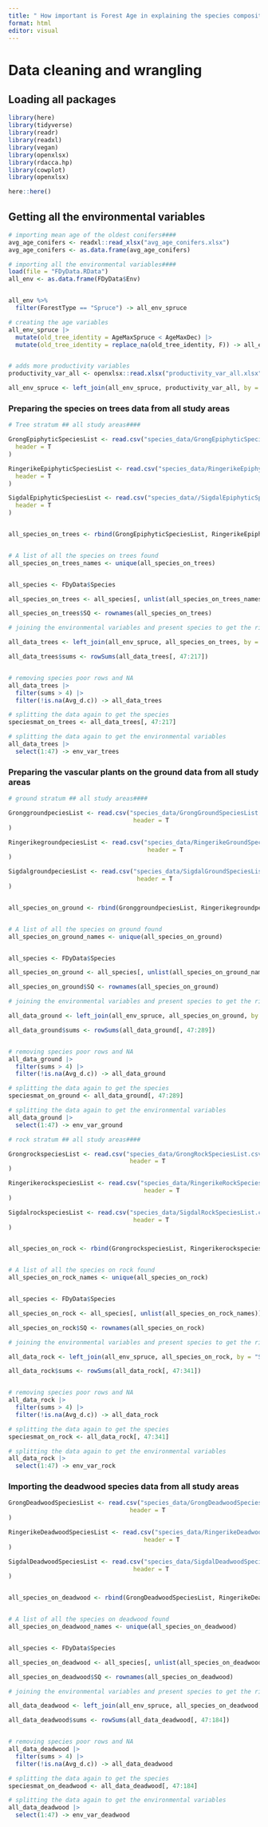 ```yaml
---
title: " How important is Forest Age in explaining the species composition of Near-natural Spruce Forests? Data cleaning and wrangling"
format: html
editor: visual
---
```


# Data cleaning and wrangling

## Loading all packages

```r

library(here)
library(tidyverse)
library(readr)
library(readxl)
library(vegan)
library(openxlsx)
library(rdacca.hp)
library(cowplot)
library(openxlsx)

here::here()
```

## Getting all the environmental variables

```r
# importing mean age of the oldest conifers####
avg_age_conifers <- readxl::read_xlsx("avg_age_conifers.xlsx")
avg_age_conifers <- as.data.frame(avg_age_conifers)

# importing all the environmental variables####
load(file = "FDyData.RData")
all_env <- as.data.frame(FDyData$Env)


all_env %>%
  filter(ForestType == "Spruce") -> all_env_spruce

# creating the age variables
all_env_spruce |>
  mutate(old_tree_identity = AgeMaxSpruce < AgeMaxDec) |>
  mutate(old_tree_identity = replace_na(old_tree_identity, F)) -> all_env_spruce


# adds more productivity variables
productivity_var_all <- openxlsx::read.xlsx("productivity_var_all.xlsx")

all_env_spruce <- left_join(all_env_spruce, productivity_var_all, by = c("RNr", "Site"))


```

### 

### Preparing the species on trees data from all study areas

```r
# Tree stratum ## all study areas####

GrongEpiphyticSpeciesList <- read.csv("species_data/GrongEpiphyticSpeciesList.csv",
  header = T
)

RingerikeEpiphyticSpeciesList <- read.csv("species_data/RingerikeEpiphyticSpeciesList.csv",
  header = T
)

SigdalEpiphyticSpeciesList <- read.csv("species_data//SigdalEpiphyticSpeciesList.csv",
  header = T
)


all_species_on_trees <- rbind(GrongEpiphyticSpeciesList, RingerikeEpiphyticSpeciesList, SigdalEpiphyticSpeciesList)


# A list of all the species on trees found
all_species_on_trees_names <- unique(all_species_on_trees)


all_species <- FDyData$Species

all_species_on_trees <- all_species[, unlist(all_species_on_trees_names)]

all_species_on_trees$SQ <- rownames(all_species_on_trees)

# joining the environmental variables and present species to get the right rows

all_data_trees <- left_join(all_env_spruce, all_species_on_trees, by = "SQ")

all_data_trees$sums <- rowSums(all_data_trees[, 47:217])


# removing species poor rows and NA
all_data_trees |>
  filter(sums > 4) |>
  filter(!is.na(Avg_d.c)) -> all_data_trees

# splitting the data again to get the species
speciesmat_on_trees <- all_data_trees[, 47:217]

# splitting the data again to get the environmental variables
all_data_trees |>
  select(1:47) -> env_var_trees

```

### Preparing the vascular plants on the ground data from all study areas

```r

# ground stratum ## all study areas####

GronggroundpeciesList <- read.csv("species_data/GrongGroundSpeciesList.csv",
                                   header = T
)

RingerikegroundpeciesList <- read.csv("species_data/RingerikeGroundSpeciesList.csv",
                                       header = T
)

SigdalgroundpeciesList <- read.csv("species_data/SigdalGroundSpeciesList.csv",
                                    header = T
)


all_species_on_ground <- rbind(GronggroundpeciesList, RingerikegroundpeciesList, SigdalgroundpeciesList)


# A list of all the species on ground found
all_species_on_ground_names <- unique(all_species_on_ground)


all_species <- FDyData$Species

all_species_on_ground <- all_species[, unlist(all_species_on_ground_names)]

all_species_on_ground$SQ <- rownames(all_species_on_ground)

# joining the environmental variables and present species to get the right rows

all_data_ground <- left_join(all_env_spruce, all_species_on_ground, by = "SQ")

all_data_ground$sums <- rowSums(all_data_ground[, 47:289])


# removing species poor rows and NA
all_data_ground |>
  filter(sums > 4) |>
  filter(!is.na(Avg_d.c)) -> all_data_ground

# splitting the data again to get the species
speciesmat_on_ground <- all_data_ground[, 47:289]

# splitting the data again to get the environmental variables
all_data_ground |>
  select(1:47) -> env_var_ground
```

```r

# rock stratum ## all study areas####

GrongrockspeciesList <- read.csv("species_data/GrongRockSpeciesList.csv",
                                  header = T
)

RingerikerockspeciesList <- read.csv("species_data/RingerikeRockSpeciesList.csv",
                                      header = T
)

SigdalrockspeciesList <- read.csv("species_data/SigdalRockSpeciesList.csv",
                                   header = T
)


all_species_on_rock <- rbind(GrongrockspeciesList, RingerikerockspeciesList, SigdalrockspeciesList)


# A list of all the species on rock found
all_species_on_rock_names <- unique(all_species_on_rock)


all_species <- FDyData$Species

all_species_on_rock <- all_species[, unlist(all_species_on_rock_names)]

all_species_on_rock$SQ <- rownames(all_species_on_rock)

# joining the environmental variables and present species to get the right rows

all_data_rock <- left_join(all_env_spruce, all_species_on_rock, by = "SQ")

all_data_rock$sums <- rowSums(all_data_rock[, 47:341])


# removing species poor rows and NA
all_data_rock |>
  filter(sums > 4) |>
  filter(!is.na(Avg_d.c)) -> all_data_rock

# splitting the data again to get the species
speciesmat_on_rock <- all_data_rock[, 47:341]

# splitting the data again to get the environmental variables
all_data_rock |>
  select(1:47) -> env_var_rock
```

### Importing the deadwood species data from all study areas

```r

GrongDeadwoodSpeciesList <- read.csv("species_data/GrongDeadwoodSpeciesList.csv",
                                  header = T
)

RingerikeDeadwoodSpeciesList <- read.csv("species_data/RingerikeDeadwoodSpeciesList.csv",
                                      header = T
)

SigdalDeadwoodSpeciesList <- read.csv("species_data/SigdalDeadwoodSpeciesList.csv",
                                   header = T
)


all_species_on_deadwood <- rbind(GrongDeadwoodSpeciesList, RingerikeDeadwoodSpeciesList, SigdalDeadwoodSpeciesList)


# A list of all the species on deadwood found
all_species_on_deadwood_names <- unique(all_species_on_deadwood)


all_species <- FDyData$Species

all_species_on_deadwood <- all_species[, unlist(all_species_on_deadwood_names)]

all_species_on_deadwood$SQ <- rownames(all_species_on_deadwood)

# joining the environmental variables and present species to get the right rows

all_data_deadwood <- left_join(all_env_spruce, all_species_on_deadwood, by = "SQ")

all_data_deadwood$sums <- rowSums(all_data_deadwood[, 47:184])


# removing species poor rows and NA
all_data_deadwood |>
  filter(sums > 4) |>
  filter(!is.na(Avg_d.c)) -> all_data_deadwood

# splitting the data again to get the species
speciesmat_on_deadwood <- all_data_deadwood[, 47:184]

# splitting the data again to get the environmental variables
all_data_deadwood |>
  select(1:47) -> env_var_deadwood
```
